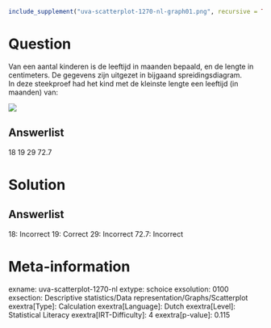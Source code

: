 ```r
include_supplement("uva-scatterplot-1270-nl-graph01.png", recursive = TRUE)
```

Question
========

Van een aantal kinderen is de leeftijd in maanden bepaald, en de lengte
in centimeters. De gegevens zijn uitgezet in bijgaand
spreidingsdiagram.\
In deze steekproef had het kind met de kleinste lengte een leeftijd (in
maanden) van:

![](uva-scatterplot-1270-nl-graph01.png)

Answerlist
----------

18
19
29
72.7

Solution
========

Answerlist
----------

18: Incorrect
19: Correct
29: Incorrect
72.7: Incorrect

Meta-information
================
exname: uva-scatterplot-1270-nl
extype: schoice
exsolution: 0100
exsection: Descriptive statistics/Data representation/Graphs/Scatterplot
exextra[Type]: Calculation
exextra[Language]: Dutch
exextra[Level]: Statistical Literacy
exextra[IRT-Difficulty]: 4
exextra[p-value]: 0.115
